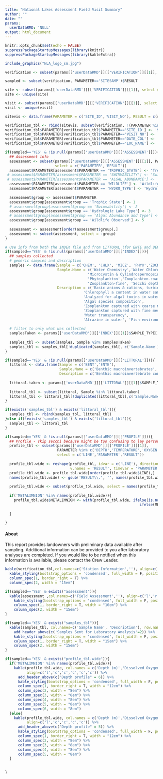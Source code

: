 ```yaml
---
title: "National Lakes Assessment Field Visit Summary"
author: ""
date: ""
params:
  userDataRMD: 'NULL'
output: html_document
---
```



```r
knitr::opts_chunk$set(echo = FALSE)
suppressPackageStartupMessages(library(knitr))
suppressPackageStartupMessages(library(kableExtra))


```



```r

include_graphics("NLA_logo_sm.jpg")

verification <- subset(params[['userDataRMD']][['VERIFICATION']][[1]], PARAMETER %in% c("DATE_COL","LOC_NAME",                                                        "SITESAMP"), select = c('PARAMETER','RESULT')) 

sampled <- subset(verification, PARAMETER=='SITESAMP')$RESULT

site <- subset(params[['userDataRMD']][['VERIFICATION']][[1]], select = c('SITE_ID'))
site <- unique(site)

visit <- subset(params[['userDataRMD']][['VERIFICATION']][[1]], select = c('VISIT_NO'))
visit <- unique(visit)

sitevis <- data.frame(PARAMETER = c('SITE_ID','VISIT_NO'), RESULT = c(site$SITE_ID, visit$VISIT_NO))

verification_tbl <- rbind(sitevis, subset(verification, !(PARAMETER %in% c("SITESAMP"))))
verification_tbl$PARAMETER[verification_tbl$PARAMETER=='SITE_ID'] <- 'Site ID'
verification_tbl$PARAMETER[verification_tbl$PARAMETER=='VISIT_NO'] <- 'Visit Number'
verification_tbl$PARAMETER[verification_tbl$PARAMETER=='DATE_COL'] <- 'Sample Date'
verification_tbl$PARAMETER[verification_tbl$PARAMETER=='LOC_NAME'] <- 'Lake Name'


```

```r
if(sampled=='YES' & !is.null(params[['userDataRMD']][['ASSESSMENT']])){
  ## Assessment info
  assessment <- subset(params[['userDataRMD']][['ASSESSMENT']][[1]], PARAMETER %in% c('TROPHIC_STATE','WILDLIFE','HYDRO_TYPE'),
                       select = c('PARAMETER','RESULT'))
  assessment$PARAMETER[assessment$PARAMETER == 'TROPHIC_STATE'] <- 'Trophic State'
 # assessment$PARAMETER[assessment$PARAMETER == 'SWIMMABILITY'] <- 'Swimmability'
 # assessment$PARAMETER[assessment$PARAMETER == 'ALGAL_ABUNDANCE'] <- 'Algal Abundance and Type'
  assessment$PARAMETER[assessment$PARAMETER == 'WILDLIFE'] <- 'Wildlife Observed'
  assessment$PARAMETER[assessment$PARAMETER == 'HYDRO_TYPE'] <- 'Hydrologic Lake Type'
  
  assessment$group <- assessment$PARAMETER
  assessment$group[assessment$group == 'Trophic State'] <- 1
  # assessment$group[assessment$group == 'Swimmability'] <- 2
  assessment$group[assessment$group == 'Hydrologic Lake Type'] <- 3
  # assessment$group[assessment$group == 'Algal Abundance and Type'] <- 4
  assessment$group[assessment$group == 'Wildlife Observed'] <- 5
  
  assessment <- assessment[order(assessment$group),]
  assessment <- subset(assessment, select = -group)
}
```

```r
# Use info from both the INDEX file and from LITTORAL (for ENTE and BENT)
if(sampled=='YES' & !is.null(params[['userDataRMD']][['INDEX']])){
  ## samples collected
  # generic samples and description
  samples <- data.frame(Sample = c('CHEM', 'CHLX', 'MICZ', 'PHYX','ZOCN','ZOFN','SECH','TRIA','FDNA'),
                        Sample.Name = c('Water Chemistry','Water Chlorophyll a',
                                      'Microcystin & Cylindrospermopsin', 
                                      'Phytoplankton','Zooplankton-coarse',
                                      'Zooplankton-fine', 'Secchi depth', 'Atrazine', 'Fish eDNA'),
                        Description = c('Basic anions & cations, turbidity, organic carbon, pH',
                                    'Chlorophyll a content in water sample',
                                    'Analyzed for algal toxins in water',
                                    'Algal species composition',
                                    'Zooplankton captured with coarse mesh',
                                    'Zooplankton captured with fine mesh',
                                    'Water transparency',
                                    'Atrazine in water', 'Fish environmental DNA'), stringsAsFactors=F)
  
  # filter to only what was collected
  samplesTaken <- params[['userDataRMD']][['INDEX']][[1]]$SAMPLE_TYPE[!(params[['userDataRMD']][['INDEX']][[1]]$PARAMETER %in% c('NOT_COLLECTED','CHEM_SITE_DEPTH'))]
  
  samples_tbl <- subset(samples, Sample %in% samplesTaken)
  samples_tbl <- samples_tbl[!duplicated(samples_tbl[, c('Sample.Name')]), c('Sample.Name','Description')]
}

if(sampled=='YES' & !is.null(params[['userDataRMD']][['LITTORAL']])){
  littoral <- data.frame(Sample = c('BENT','ENTE'), 
                         Sample.Name = c('Benthic macroinvertebrates', 'Bacteria'),
                         Description = c('Benthic macroinvertebrate composition','*E.coli* and enterococci'))
  
  littoral.taken <- params[['userDataRMD']][['LITTORAL']][[1]]$SAMPLE_TYPE[!(params[['userDataRMD']][['LITTORAL']][[1]]$PARAMETER %in% c('NOT_COLLECTED'))]
  
  littoral_tbl <- subset(littoral, Sample %in% littoral.taken)
  littoral_tbl <- littoral_tbl[!duplicated(littoral_tbl[,c('Sample.Name')]), c('Sample.Name', 'Description')]
}

if(exists('samples_tbl') & exists('littoral_tbl')){
  samples_tbl <- rbind(samples_tbl, littoral_tbl)
}else if(!exists('samples_tbl') & exists('littoral_tbl')){
  samples_tbl <- littoral_tbl
}
```



```r
if(sampled=='YES' & !is.null(params[['userDataRMD']][['PROFILE']])){
  ## Profile - skip secchi because might be too confusing to lay person
  profile_tbl <- subset(params[['userDataRMD']][['PROFILE']][[1]], 
                        PARAMETER %in% c('DEPTH','TEMPERATURE','OXYGEN','PH','CONDUCTIVITY','METALIMNION'), 
                        select = c('LINE','PARAMETER','RESULT'))
  
  profile_tbl.wide <- reshape(profile_tbl, idvar = c('LINE'), direction = 'wide',
                              v.names = 'RESULT', timevar = 'PARAMETER')
  profile_tbl.wide <- profile_tbl.wide[order(profile_tbl.wide$LINE),]
  names(profile_tbl.wide) <- gsub('RESULT\\.', '', names(profile_tbl.wide))
  
  profile_tbl.wide <- subset(profile_tbl.wide, select = names(profile_tbl.wide) %in% c('DEPTH','OXYGEN','TEMPERATURE','PH','CONDUCTIVITY', 'METALIMNION'))
  
  if('METALIMNION' %in% names(profile_tbl.wide)){
    profile_tbl.wide$METALIMNION <- with(profile_tbl.wide, ifelse(is.na(METALIMNION), '', 
                                                              ifelse(METALIMNION=='B', 'Metalimnion bottom',
                                                                       'Metalimnion Top')))
  }
  
}
```

#### About
This report provides landowners with preliminary data available after sampling. Additional information can be provided to you after laboratory analyses are completed. If you would like to be notified when this information is available, please contact the Crew Leader.



```r
kable(verification_tbl,col.names=c('Station Information',''), align=c('l','c'), row.names=F) %>%
  kable_styling(bootstrap_options = 'condensed', full_width = F, position = "float_left") %>%
  column_spec(1, border_right = T) %>%
  column_spec(2, width = "15em")

if(sampled=='YES' & exists("assessment")){
  kable(assessment ,col.names=c('Field Assessment',''), align=c('l','r'), row.names=F) %>%
    kable_styling(bootstrap_options = 'condensed', full_width = F, position = "float_left") %>%
    column_spec(1, border_right = T, width = "10em") %>%
    column_spec(2, width = "15em")
}
```


```r
if(sampled=='YES' & exists("samples_tbl")){
  kable(samples_tbl, col.names=c('Sample Name', 'Description'), row.names = FALSE, align=c('l','r')) %>%
    add_header_above(c('Samples Sent for Laboratory Analysis'=2)) %>%
    kable_styling(bootstrap_options = 'condensed', full_width = F, position = "float_left") %>%
    column_spec(1, border_right = T, width = "15em") %>%
    column_spec(2, width = "15em")
}
```
```r
if(sampled=='YES' & exists("profile_tbl.wide")){
  if('METALIMNION' %in% names(profile_tbl.wide)){
    kable(profile_tbl.wide, col.names = c('Depth (m)','Dissolved Oxygen (mg/L)','Temperature (C)','pH','Conductivity uS/cm', 'Metalimnion'), row.names = FALSE, 
          align=c('l','c','c','c','c','c')) %>%
      add_header_above(c("Depth profile" = 6)) %>%
      kable_styling(bootstrap_options = 'condensed', full_width = F, position = "float_left") %>%
      column_spec(1, border_right = T, width = "12em") %>%
      column_spec(2, width = "8em") %>%
      column_spec(3, width = "8em") %>%
      column_spec(4, width = "8em") %>%
      column_spec(5, width = "8em") %>%
      column_spec(6, width = "8em")
  }else{
    kable(profile_tbl.wide, col.names = c('Depth (m)','Dissolved Oxygen (mg/L)','Temperature (C)','pH','Conductivity uS/cm'), row.names = FALSE, 
          align=c('l','c','c','c','c')) %>%
      add_header_above(c("Depth profile" = 5)) %>%
      kable_styling(bootstrap_options = 'condensed', full_width = F, position = "float_left") %>%
      column_spec(1, border_right = T, width = "12em") %>%
      column_spec(2, width = "8em") %>%
      column_spec(3, width = "8em") %>%
      column_spec(4, width = "8em") %>%
      column_spec(5, width = "8em") 
  }
  
  
}
```




